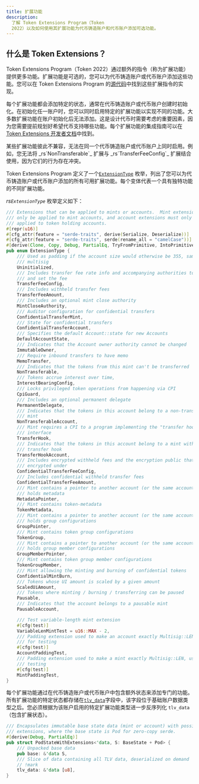 ```yaml
---
title: 扩展功能
description:
  了解 Token Extensions Program（Token
  2022）以及如何使用其扩展功能为代币铸造账户和代币账户添加可选功能。
---
```


## 什么是 Token Extensions？

Token Extensions Program（Token
2022）通过额外的指令（称为扩展功能）提供更多功能。扩展功能是可选的，您可以为代币铸造账户或代币账户添加这些功能。您可以在 Token
Extensions
Program 的[源代码](https://github.com/solana-program/token-2022/tree/main/program/src/extension)中找到这些扩展指令的实现。

每个扩展功能都会添加特定的状态，通常在代币铸造账户或代币账户创建时初始化。在初始化任一账户时，您可以同时启用特定的扩展功能以实现不同的功能。大多数扩展功能在账户初始化后无法添加。这是设计代币时需要考虑的重要因素，因为您需要提前规划好希望代币支持哪些功能。每个扩展功能的集成指南可以在[Token Extensions 开发者文档](/developers/guides/token-extensions/getting-started)中找到。

<Callout type="info">
  某些扩展功能彼此不兼容，无法在同一个代币铸造账户或代币账户上同时启用。例如，您无法将
  _rs`NonTransferable`_ 扩展与 _rs`TransferFeeConfig`_
  扩展结合使用，因为它们的行为存在冲突。
</Callout>

Token Extensions
Program 定义了一个[`ExtensionType`](https://github.com/solana-program/token-2022/blob/efd0c957fefbd79882d77df5fb2dac88c001249c/program/src/extension/mod.rs#L1059)
枚举，列出了您可以为代币铸造账户或代币账户添加的所有可用扩展功能。每个变体代表一个具有独特功能的不同扩展功能。

_rs`ExtensionType`_ 枚举定义如下：

```rust title="Token Extensions"
/// Extensions that can be applied to mints or accounts.  Mint extensions must
/// only be applied to mint accounts, and account extensions must only be
/// applied to token holding accounts.
#[repr(u16)]
#[cfg_attr(feature = "serde-traits", derive(Serialize, Deserialize))]
#[cfg_attr(feature = "serde-traits", serde(rename_all = "camelCase"))]
#[derive(Clone, Copy, Debug, PartialEq, TryFromPrimitive, IntoPrimitive)]
pub enum ExtensionType {
    /// Used as padding if the account size would otherwise be 355, same as a
    /// multisig
    Uninitialized,
    /// Includes transfer fee rate info and accompanying authorities to withdraw
    /// and set the fee
    TransferFeeConfig,
    /// Includes withheld transfer fees
    TransferFeeAmount,
    /// Includes an optional mint close authority
    MintCloseAuthority,
    /// Auditor configuration for confidential transfers
    ConfidentialTransferMint,
    /// State for confidential transfers
    ConfidentialTransferAccount,
    /// Specifies the default Account::state for new Accounts
    DefaultAccountState,
    /// Indicates that the Account owner authority cannot be changed
    ImmutableOwner,
    /// Require inbound transfers to have memo
    MemoTransfer,
    /// Indicates that the tokens from this mint can't be transferred
    NonTransferable,
    /// Tokens accrue interest over time,
    InterestBearingConfig,
    /// Locks privileged token operations from happening via CPI
    CpiGuard,
    /// Includes an optional permanent delegate
    PermanentDelegate,
    /// Indicates that the tokens in this account belong to a non-transferable
    /// mint
    NonTransferableAccount,
    /// Mint requires a CPI to a program implementing the "transfer hook"
    /// interface
    TransferHook,
    /// Indicates that the tokens in this account belong to a mint with a
    /// transfer hook
    TransferHookAccount,
    /// Includes encrypted withheld fees and the encryption public that they are
    /// encrypted under
    ConfidentialTransferFeeConfig,
    /// Includes confidential withheld transfer fees
    ConfidentialTransferFeeAmount,
    /// Mint contains a pointer to another account (or the same account) that
    /// holds metadata
    MetadataPointer,
    /// Mint contains token-metadata
    TokenMetadata,
    /// Mint contains a pointer to another account (or the same account) that
    /// holds group configurations
    GroupPointer,
    /// Mint contains token group configurations
    TokenGroup,
    /// Mint contains a pointer to another account (or the same account) that
    /// holds group member configurations
    GroupMemberPointer,
    /// Mint contains token group member configurations
    TokenGroupMember,
    /// Mint allowing the minting and burning of confidential tokens
    ConfidentialMintBurn,
    /// Tokens whose UI amount is scaled by a given amount
    ScaledUiAmount,
    /// Tokens where minting / burning / transferring can be paused
    Pausable,
    /// Indicates that the account belongs to a pausable mint
    PausableAccount,

    /// Test variable-length mint extension
    #[cfg(test)]
    VariableLenMintTest = u16::MAX - 2,
    /// Padding extension used to make an account exactly Multisig::LEN, used
    /// for testing
    #[cfg(test)]
    AccountPaddingTest,
    /// Padding extension used to make a mint exactly Multisig::LEN, used for
    /// testing
    #[cfg(test)]
    MintPaddingTest,
}
```

每个扩展功能通过在代币铸造账户或代币账户中包含额外状态来添加专门的功能。所有扩展功能的特定状态都存储在[`tlv_data`](https://github.com/solana-program/token-2022/blob/efd0c957fefbd79882d77df5fb2dac88c001249c/program/src/extension/mod.rs#L546)字段中，该字段位于基础账户数据类型之后。您必须根据为该账户启用的特定扩展功能类型进一步反序列化
`tlv_data`（包含扩展状态）。

```rust title="Token Extensions"
/// Encapsulates immutable base state data (mint or account) with possible
/// extensions, where the base state is Pod for zero-copy serde.
#[derive(Debug, PartialEq)]
pub struct PodStateWithExtensions<'data, S: BaseState + Pod> {
    /// Unpacked base data
    pub base: &'data S,
    /// Slice of data containing all TLV data, deserialized on demand
    // !mark
    tlv_data: &'data [u8],
}
```
